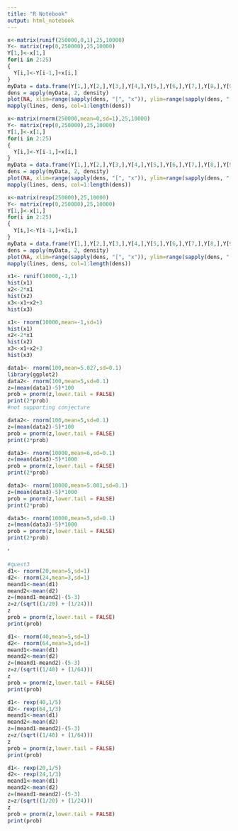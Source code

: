 ```yaml
---
title: "R Notebook"
output: html_notebook
---
```


```r
x<-matrix(runif(250000,0,1),25,10000)
Y<- matrix(rep(0,250000),25,10000)
Y[1,]<-x[1,]
for(i in 2:25)
{
  Y[i,]<-Y[i-1,]+x[i,]
}
myData = data.frame(Y[1,],Y[2,],Y[3,],Y[4,],Y[5,],Y[6,],Y[7,],Y[8,],Y[9,],Y[10,],Y[11,],Y[12,],Y[13,],Y[14,],Y[15,],Y[16,],Y[17,],Y[18,],Y[19,],Y[20,],Y[21,],Y[22,],Y[23,],Y[24,],Y[25,])
dens = apply(myData, 2, density)
plot(NA, xlim=range(sapply(dens, "[", "x")), ylim=range(sapply(dens, "[","y")))
mapply(lines, dens, col=1:length(dens))
```


```r
x<-matrix(rnorm(250000,mean=0,sd=1),25,10000)
Y<- matrix(rep(0,250000),25,10000)
Y[1,]<-x[1,]
for(i in 2:25)
{
  Y[i,]<-Y[i-1,]+x[i,]
}
myData = data.frame(Y[1,],Y[2,],Y[3,],Y[4,],Y[5,],Y[6,],Y[7,],Y[8,],Y[9,],Y[10,],Y[11,],Y[12,],Y[13,],Y[14,],Y[15,],Y[16,],Y[17,],Y[18,],Y[19,],Y[20,],Y[21,],Y[22,],Y[23,],Y[24,],Y[25,])
dens = apply(myData, 2, density)
plot(NA, xlim=range(sapply(dens, "[", "x")), ylim=range(sapply(dens, "[","y")))
mapply(lines, dens, col=1:length(dens))
```

```r
x<-matrix(rexp(250000),25,10000)
Y<- matrix(rep(0,250000),25,10000)
Y[1,]<-x[1,]
for(i in 2:25)
{
  Y[i,]<-Y[i-1,]+x[i,]
}
myData = data.frame(Y[1,],Y[2,],Y[3,],Y[4,],Y[5,],Y[6,],Y[7,],Y[8,],Y[9,],Y[10,],Y[11,],Y[12,],Y[13,],Y[14,],Y[15,],Y[16,],Y[17,],Y[18,],Y[19,],Y[20,],Y[21,],Y[22,],Y[23,],Y[24,],Y[25,])
dens = apply(myData, 2, density)
plot(NA, xlim=range(sapply(dens, "[", "x")), ylim=range(sapply(dens, "[","y")))
mapply(lines, dens, col=1:length(dens))
```

```r
x1<- runif(10000,-1,1)
hist(x1)
x2<-2*x1
hist(x2)
x3<-x1+x2+3
hist(x3)

```

```r
x1<- rnorm(10000,mean=-1,sd=1)
hist(x1)
x2<-2*x1
hist(x2)
x3<-x1+x2+3
hist(x3)
```
```r
data1<- rnorm(100,mean=5.027,sd=0.1)
library(ggplot2)
data2<- rnorm(100,mean=5,sd=0.1)
z=(mean(data1)-5)*100
prob = pnorm(z,lower.tail = FALSE) 
print(2*prob)
#not supporting conjecture
```
```r
data2<- rnorm(100,mean=5,sd=0.1)
z=(mean(data2)-5)*100
prob = pnorm(z,lower.tail = FALSE) 
print(2*prob)
```
```r
data3<- rnorm(10000,mean=6,sd=0.1)
z=(mean(data3)-5)*1000
prob = pnorm(z,lower.tail = FALSE) 
print(2*prob)
```

```r
data3<- rnorm(10000,mean=5.001,sd=0.1)
z=(mean(data3)-5)*1000
prob = pnorm(z,lower.tail = FALSE) 
print(2*prob)
```

```r
data3<- rnorm(10000,mean=5,sd=0.1)
z=(mean(data3)-5)*1000
prob = pnorm(z,lower.tail = FALSE) 
print(2*prob)
```
ʼ
```r
#quest3
d1<- rnorm(20,mean=5,sd=1)
d2<- rnorm(24,mean=3,sd=1)
meand1<-mean(d1)
meand2<-mean(d2)
z=(meand1-meand2)-(5-3)
z=z/(sqrt((1/20) + (1/24)))
z
prob = pnorm(z,lower.tail = FALSE) 
print(prob)
```


```r
d1<- rnorm(40,mean=5,sd=1)
d2<- rnorm(64,mean=3,sd=1)
meand1<-mean(d1)
meand2<-mean(d2)
z=(meand1-meand2)-(5-3)
z=z/(sqrt((1/40) + (1/64)))
z
prob = pnorm(z,lower.tail = FALSE) 
print(prob)
```


```r
d1<- rexp(40,1/5)
d2<- rexp(64,1/3)
meand1<-mean(d1)
meand2<-mean(d2)
z=(meand1-meand2)-(5-3)
z=z/(sqrt((1/40) + (1/64)))
z
prob = pnorm(z,lower.tail = FALSE) 
print(prob)
```

```r
d1<- rexp(20,1/5)
d2<- rexp(24,1/3)
meand1<-mean(d1)
meand2<-mean(d2)
z=(meand1-meand2)-(5-3)
z=z/(sqrt((1/20) + (1/24)))
z
prob = pnorm(z,lower.tail = FALSE) 
print(prob)
```

